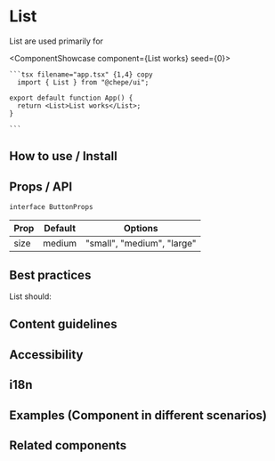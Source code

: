 

# List

List are used primarily for

<ComponentShowcase component={<List>List works</List>} seed={0}>
   <div>

    ```tsx filename="app.tsx" {1,4} copy
      import { List } from "@chepe/ui";

    export default function App() {
      return <List>List works</List>;
    }

    ```

  </div>
</ComponentShowcase>

## How to use / Install

## Props / API

`interface ButtonProps`

| Prop | Default | Options                    |
| ---- | ------- | -------------------------- |
| size | medium  | "small", "medium", "large" |

## Best practices

List should:

## Content guidelines

## Accessibility

## i18n

## Examples (Component in different scenarios)

## Related components
